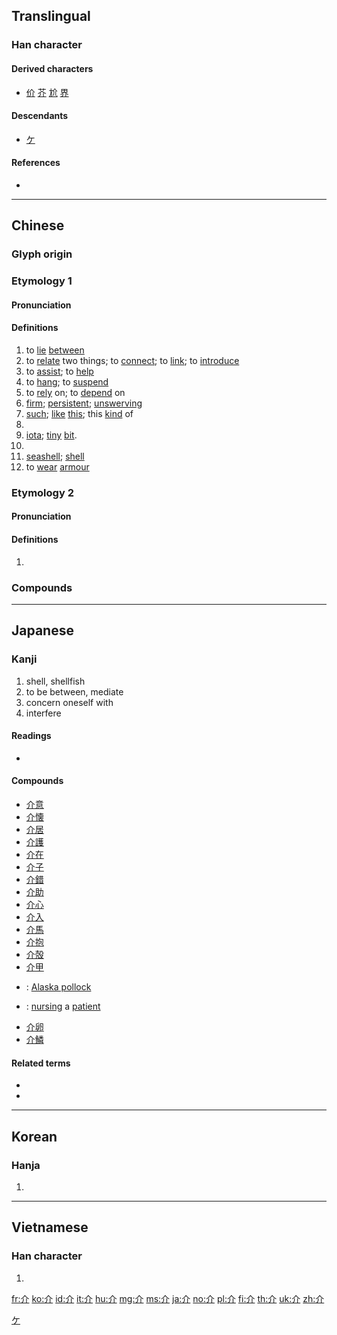 {{also|个}}
==Translingual==
{{stroke order|type=bw}}
{{stroke order|type=animate}}

===Han character===
{{Han char|rn=9|rad=人|as=02|sn=4|four=80220|canj=OLL|ids=⿱人⿰丿丨}}

====Derived characters====
* [[价]] [[芥]] [[尬]] [[界]]

====Descendants====
* [[ケ]]

====References====
* {{Han ref|kx=0091.190|dkj=00359|dj=0194.040|hdz=10103.090|uh=4ECB|ud=20171|bh=A4B6|bd=42166}}

[[Category:Han characters from which katakana were derived|ケ]]

----

==Chinese==
{{zh-forms}}

===Glyph origin===
{{Han etym}}

===Etymology 1===

====Pronunciation====
{{zh-pron
|m=jiè
|c=gaai3
|c-t=gai1
|h=pfs=n:kie/s:kiai
|md=gái
|mn=kài
|w=2jia,2ka
|mc=y
|oc=y
|ma=
|cat=n,v
}}

====Definitions====
{{zh-hanzi}}

# to [[lie]] [[between]]
# to [[relate]] two things; to [[connect]]; to [[link]]; to [[introduce]]
# to [[assist]]; to [[help]]
# to [[hang]]; to [[suspend]]
# to [[rely]] on; to [[depend]] on
# [[firm]]; [[persistent]]; [[unswerving]]
# [[such]]; [[like]] [[this]]; this [[kind]] of
# {{zh-original|界|boundary; role; duty}}
# [[iota]]; [[tiny]] [[bit]]. {{zh-alt-form|芥}}
# {{zh-classifier|people or copper coins}}
# [[seashell]]; [[shell]]
# to [[wear]] [[armour]]

===Etymology 2===

====Pronunciation====
{{zh-pron
|c=gai1
|dial=n
|cat=n
}}

====Definitions====
{{zh-hanzi}}

# {{lb|zh|Hong Kong}} {{n-g|Informal shorthand for {{zh-l|雞}}.}}

===Compounds===
{{zh-der|介詞|介乎|介懷|介殼|介然|介入|介紹|介紹人|介紹信|介意|介音|介於|介質|介子|紹介|一介|一介不取|不介意|不足介意|中介|中介社團|人機介面|介丘|介之推|介介|介冑|介圭|介士|介壽|介夫|介居|介山|介幘|介弟|介殼蟲|介母|介特|介石|介福|介立|介紹所|介蟲|介電質|介面卡|介面板|仲介|仲介公司|卡介苗|大眾媒介|婚友介紹|媒介|媒介體|孤介|嶮介|并介之人|引介|張介賓|拘介|推介|收介|新聞媒介|橫行介士|毫不介意|江介|清介|煞有介事|狷介|簡介|纖介|耿介|耿介之士|自我介紹|褒采一介|評介|譯介|貴介|輕車介士|酒介齊眉|隱介藏形|鱗介|龍介}}

----

==Japanese==

===Kanji===
{{ja-kanji|grade=c|rs=人02}}

# shell, shellfish
# to be between, mediate
# concern oneself with
# interfere

====Readings====
* {{ja-readings|goon=[[け]] (ke)|kanon=[[かい]] (kai)|kun=[[たすける]] (tasukeru), [[すけ]] (suke)}}

====Compounds====
{{der-top|Compounds}}
* [[介意]]
* [[介懐]]
* [[介居]]
* [[介護]]
* [[介在]]
* [[介子]]
* [[介錯]]
* [[介助]]
* [[介心]]
* [[介入]]
* [[介馬]]
* [[介抱]]
* [[介殻]]
* [[介甲]]
* {{ja-r|介党鱈|すけとうだら}}: [[Alaska pollock]]
* {{ja-r|介病|かいびょう}}: [[nursing]] a [[patient]]
* [[介卵]]
* [[介鱗]]
{{der-bottom}}

====Related terms====
* {{l|ja|介する}}
* {{l|ja|介添え}}

----

==Korean==

===Hanja===
{{ko-hanja|hangeul=개}}

# {{defn|lang=ko|sort=人02}}

----

==Vietnamese==

===Han character===
{{vi-hantu|giới, lương|rs=人02}}

# {{defn|lang=vi|sort=人02}}

[[fr:介]]
[[ko:介]]
[[id:介]]
[[it:介]]
[[hu:介]]
[[mg:介]]
[[ms:介]]
[[ja:介]]
[[no:介]]
[[pl:介]]
[[fi:介]]
[[th:介]]
[[uk:介]]
[[zh:介]]